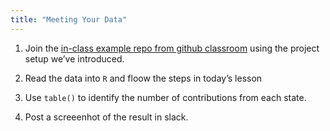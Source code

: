 ```yaml
---
title: "Meeting Your Data"
---
```


1. Join the [in-class example repo from github classroom](https://classroom.github.com/a/kusvB7ks) using the project setup we've introduced.

2. Read the data into `R` and floow the steps in today's lesson

3. Use `table()` to identify the number of contributions from each state.

4. Post a screeenhot of the result in slack.
